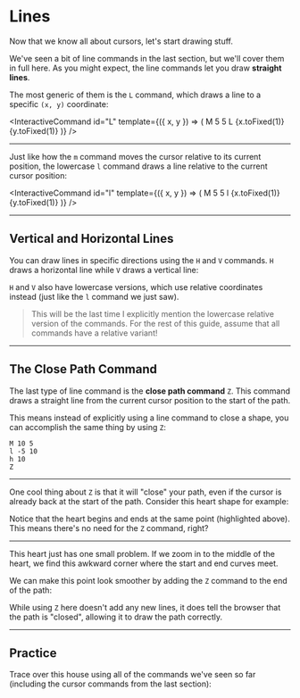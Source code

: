 # Lines

Now that we know all about cursors, let's start drawing stuff.

We've seen a bit of line commands in the last section, but we'll cover them in full here. As you might expect, the line commands let you draw **straight lines**.

The most generic of them is the `L` command, which draws a line to a specific `(x, y)` coordinate:

<InteractiveCommand
  id="L"
  template={({ x, y }) => (
    <span>
      <span className="text-gray10">M 5 5</span>
      <span>
        L {x.toFixed(1)} {y.toFixed(1)}
      </span>
    </span>
  )}
/>

---

Just like how the `m` command moves the cursor relative to its current position, the lowercase `l` command draws a line relative to the current cursor position:

<InteractiveCommand
  id="l"
  template={({ x, y }) => (
    <span>
      <span className="text-gray10">M 5 5</span>
      <span>
        l {x.toFixed(1)} {y.toFixed(1)}
      </span>
    </span>
  )}
/>

---

## Vertical and Horizontal Lines

You can draw lines in specific directions using the `H` and `V` commands. `H` draws a horizontal line while `V` draws a vertical line:

<CommandList
  id="command-list-lines"
  commands="
    M 13 5
    h -6
    V 15
    H 13
    M 7 10
    h 4
  "
/>

`H` and `V` also have lowercase versions, which use relative coordinates instead (just like the `l` command we just saw).

> This will be the last time I explicitly mention the lowercase relative version of the commands. For the rest of this guide, assume that all commands have a relative variant!

---

## The Close Path Command

The last type of line command is the **close path command** `Z`. This command draws a straight line from the current cursor position to the start of the path.

This means instead of explicitly using a line command to close a shape, you can accomplish the same thing by using `Z`:

```
M 10 5
l -5 10
h 10
Z
```

---

One cool thing about `Z` is that it will "close" your path, even if the cursor is already back at the start of the path. Consider this heart shape for example:

<HeartCommands />

Notice that the heart begins and ends at the same point (highlighted above). This means there's no need for the `Z` command, right?

---

This heart just has one small problem. If we zoom in to the middle of the heart, we find this awkward corner where the start and end curves meet.

We can make this point look smoother by adding the `Z` command to the end of the path:

<ClosePathToggle />

While using `Z` here doesn't add any new lines, it does tell the browser that the path is "closed", allowing it to draw the path correctly.

---

## Practice

Trace over this house using all of the commands we've seen so far (including the cursor commands from the last section):

<PracticeQuestionEditor />
